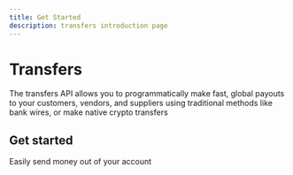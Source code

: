 ```yaml
---
title: Get Started
description: transfers introduction page
---
```



# Transfers

The transfers API allows you to programmatically make fast, global payouts to your 
customers, vendors, and suppliers using traditional methods like bank wires, or make 
native crypto transfers

<Divider className='max-w-100 mb-4' />

## Get started

Easily send money out of your account

<GetstartedCard2 />

<Divider className='max-w-50 mb-4' />

<Pagination/>

